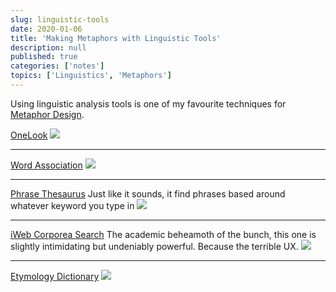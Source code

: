 ```yaml
---
slug: linguistic-tools
date: 2020-01-06
title: 'Making Metaphors with Linguistic Tools'
description: null
published: true
categories: ['notes']
topics: ['Linguistics', 'Metaphors']
---
```


Using linguistic analysis tools is one of my favourite techniques for [Metaphor Design](/mwlb).


[OneLook](https://www.onelook.com/thesaurus/)
![](./onelook.png)

---

[Word Association](https://wordassociations.net/)
![](./wordasso.png)

---

[Phrase Thesaurus](https://www.phrases.org.uk/phrase-thesaurus/search/index.html)
Just like it sounds, it find phrases based around whatever keyword you type in
![](./phrasethes.png)

---

[iWeb Corporea Search](https://www.english-corpora.org/iweb/)
The academic beheamoth of the bunch, this one is slightly intimidating but undeniably powerful. Because the terrible UX.
![](./iwebcorpus.png)

---

[Etymology Dictionary](https://www.etymonline.com/)
![](./ety.png)






